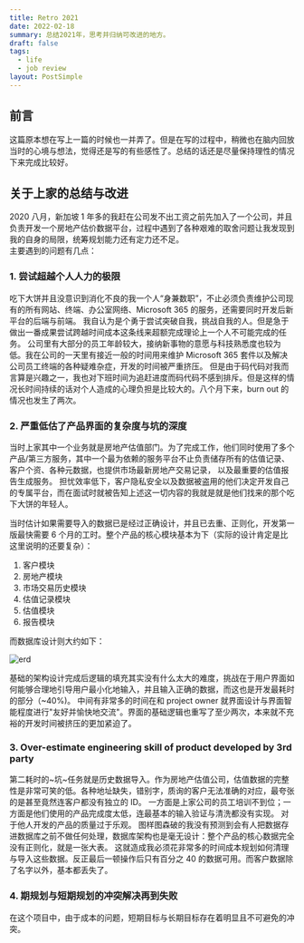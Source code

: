 ```yaml
---
title: Retro 2021
date: 2022-02-18
summary: 总结2021年，思考并归纳可改进的地方。
draft: false
tags:
  - life
  - job review
layout: PostSimple
---
```


## 前言

这篇原本想在写上一篇的时候也一并弄了。但是在写的过程中，稍微也在脑内回放当时的心境与想法，觉得还是写的有些感性了。总结的话还是尽量保持理性的情况下来完成比较好。

<TOCInline toc={props.toc} asDisclosure />

## 关于上家的总结与改进

2020 八月，新加坡 1 年多的我赶在公司发不出工资之前先加入了一个公司，并且负责开发一个房地产估价数据平台，过程中遇到了各种艰难的取舍问题让我发现到我的自身的局限，统筹规划能力还有定力还不足。\
主要遇到的问题有几点：

### 1. 尝试超越个人人力的极限

吃下大饼并且没意识到消化不良的我一个人“身兼数职”，不止必须负责维护公司现有的所有网站、终端、办公室网络、Microsoft 365 的服务，还需要同时开发后新平台的后端与前端。
我自认为是个勇于尝试突破自我，挑战自我的人。但是急于做出一番成果尝试跨越时间成本这条线来超额完成理论上一个人不可能完成的任务。
公司里有大部分的员工年龄较大，接纳新事物的意愿与科技熟悉度也较为低。我在公司的一天里有接近一般的时间用来维护 Microsoft 365 套件以及解决公司员工终端的各种疑难杂症，开发的时间被严重挤压。
但是由于码代码对我而言算是兴趣之一，我也对下班时间为追赶进度而码代码不感到排斥。但是这样的情况长时间持续的话对个人造成的心理负担是比较大的。八个月下来，burn out 的情况也发生了两次。

### 2. 严重低估了产品界面的复杂度与坑的深度

当时上家其中一个业务就是房地产估值部门。为了完成工作，他们同时使用了多个产品/第三方服务，其中一个最为依赖的服务平台不止负责储存所有的估值记录、客户个资、各种元数据，也提供市场最新房地产交易记录，
以及最重要的估值报告生成服务。
担忧效率低下，客户隐私安全以及数据被盗用的他们决定开发自己的专属平台，而在面试时就被告知上述这一切内容的我就是就是他们找来的那个吃下大饼的年轻人。

当时估计如果需要导入的数据已是经过正确设计，并且已去重、正则化，开发第一版最快需要 6 个月的工时。整个产品的核心模块基本为下（实际的设计肯定是比这里说明的还要复杂）：

1. 客户模块
1. 房地产模块
1. 市场交易历史模块
1. 估值记录模块
1. 估值模块
1. 报告模块

而数据库设计则大约如下：

<Zoom>
  <Image alt="erd" src="/static/images/retro-2021/rivs-collapsed.png" height={1814} width={2800} />
</Zoom>

基础的架构设计完成后逻辑的填充其实没有什么太大的难度，挑战在于用户界面如何能够合理地引导用户最小化地输入，并且输入正确的数据，而这也是开发最耗时的部分（~40%)。
中间有非常多的时间在和 project owner 就界面设计与界面智能程度进行"友好并愉快地交流"。界面的基础逻辑也重写了至少两次，本来就不充裕的开发时间被挤压的更加紧迫了。

### 3. Over-estimate engineering skill of product developed by 3rd party

第二耗时的~坑~任务就是历史数据导入。作为房地产估值公司，估值数据的完整性是非常可笑的低。各种地址缺失，错别字，质询的客户无法准确的对应，最夸张的是甚至竟然连客户都没有独立的 ID。
一方面是上家公司的员工培训不到位；一方面是他们使用的产品完成度太低，连最基本的输入验证与清洗都没有实现。
对于他人开发的产品的质量过于乐观。
图样图森破的我没有预测到会有人把数据存进数据库之前不做任何处理，数据库架构也是毫无设计：整个产品的核心数据完全没有正则化，就是一张大表。
这就造成我必须花非常多的时间成本规划如何清理与导入这些数据。反正最后一顿操作后只有百分之 40 的数据可用。而客户数据除了名字以外，基本都丢失了。

### 4. 期规划与短期规划的冲突解决再到失败

在这个项目中，由于成本的问题，短期目标与长期目标存在着明显且不可避免的冲突。
